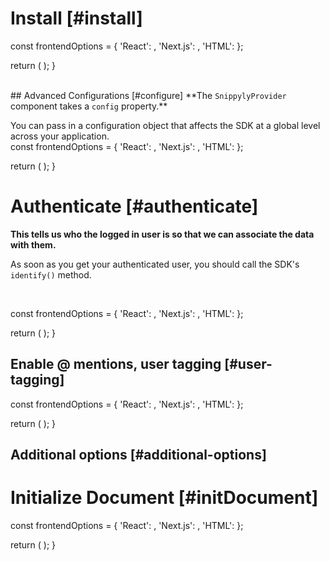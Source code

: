 

# Install [#install]

<NextSeo 
  title="Velt Docs - Installation"
  description="Installation documentation page for the Velt SDK"
/>


  const frontendOptions = {
    'React': <ReactInstallation sectionId="install" />,
    'Next.js': <ReactInstallation sectionId="install" />,
    'HTML': <HTMLInstallation sectionId="install" />
  };

  return (
    <StepTabs 
      frontendOptions={frontendOptions}
    />
  );
}

<InstallSteps />

<br />
## Advanced Configurations [#configure]
**The <code>SnippylyProvider</code> component takes a <code>config</code> property.**

You can pass in a configuration object that affects the SDK at a global level across your application.
<br />
  const frontendOptions = {
    'React': <ReactConfig sectionId="configure" />,
    'Next.js': <ReactConfig sectionId="configure" />,
    'HTML': <HTMLConfig sectionId="configure" />
  };

  return (
    <StepTabs 
      frontendOptions={frontendOptions}
    />
  );
}

<ConfigSteps />

# Authenticate [#authenticate]
**This tells us who the logged in user is so that we can associate the data with them.**

As soon as you get your authenticated user, you should call the SDK's `identify()` method.

<br />

  const frontendOptions = {
    'React': <ReactUsers sectionId="authenticate" />,
    'Next.js': <ReactUsers sectionId="authenticate" />,
    'HTML': <HTMLUsers sectionId="authenticate" />
  };

  return (
    <StepTabs frontendOptions={frontendOptions} />
  );
}

<UserSteps />

## Enable @ mentions, user tagging [#user-tagging]
  const frontendOptions = {
    'React': <ReactContactList sectionId="user-contact-list" />,
    'Next.js': <ReactContactList sectionId="user-contact-list" />,
    'HTML': <ReactContactList sectionId="user-contact-list" />
  };

  return (
    <StepTabs frontendOptions={frontendOptions} />
  );
}

<UserContactList />


## Additional options [#additional-options]

# Initialize Document [#initDocument]

  const frontendOptions = {
    'React': <ReactLocation sectionId="initDocument" />,
    'Next.js': <ReactLocation sectionId="initDocument" />,
    'HTML': <HTMLLocation sectionId="initDocument" />
  };

  return (
    <StepTabs frontendOptions={frontendOptions} />
  );
}

<LocationSteps />
